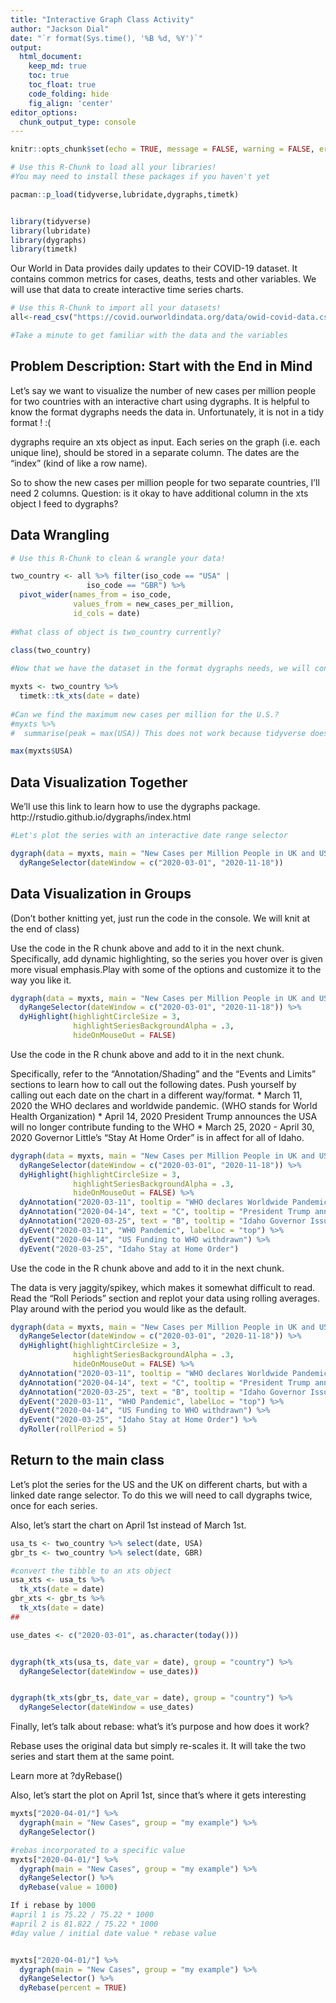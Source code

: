 ```yaml
---
title: "Interactive Graph Class Activity"
author: "Jackson Dial"
date: "`r format(Sys.time(), '%B %d, %Y')`"
output:
  html_document:  
    keep_md: true
    toc: true
    toc_float: true
    code_folding: hide
    fig_align: 'center'
editor_options: 
  chunk_output_type: console
---
```


```r
knitr::opts_chunk$set(echo = TRUE, message = FALSE, warning = FALSE, error = TRUE)
```

```r
# Use this R-Chunk to load all your libraries!
#You may need to install these packages if you haven't yet

pacman::p_load(tidyverse,lubridate,dygraphs,timetk)


library(tidyverse)
library(lubridate)
library(dygraphs)
library(timetk)
```

Our World in Data provides daily updates to their COVID-19 dataset. It contains common metrics for cases, deaths, tests and other variables. We will use that data to create interactive time series charts.

```r
# Use this R-Chunk to import all your datasets!
all<-read_csv("https://covid.ourworldindata.org/data/owid-covid-data.csv")

#Take a minute to get familiar with the data and the variables
```

## Problem Description: Start with the End in Mind

Let's say we want to visualize the number of new cases per million people for two countries with an interactive chart using dygraphs. It is helpful to know the format dygraphs needs the data in. Unfortunately, it is not in a tidy format ! :(

dygraphs require an xts object as input. Each series on the graph (i.e. each unique line), should be stored in a separate column. The dates are the "index" (kind of like a row name). 

So to show the new cases per million people for two separate countries, I'll need 2 columns. 
Question: is it okay to have additional column in the xts object I feed to dygraphs?

## Data Wrangling

```r
# Use this R-Chunk to clean & wrangle your data!

two_country <- all %>% filter(iso_code == "USA" |
                 iso_code == "GBR") %>% 
  pivot_wider(names_from = iso_code, 
              values_from = new_cases_per_million,
              id_cols = date)
  
#What class of object is two_country currently?

class(two_country)  
  
#Now that we have the dataset in the format dygraphs needs, we will convert it to an xts time series object

myxts <- two_country %>% 
  timetk::tk_xts(date = date)
  
#Can we find the maximum new cases per million for the U.S.?
#myxts %>% 
#  summarise(peak = max(USA)) This does not work because tidyverse doesn't work with xts

max(myxts$USA)

```

## Data Visualization Together

We'll use this link to learn how to use the dygraphs package.
http://rstudio.github.io/dygraphs/index.html

```r
#Let's plot the series with an interactive date range selector

dygraph(data = myxts, main = "New Cases per Million People in UK and USA") %>% 
  dyRangeSelector(dateWindow = c("2020-03-01", "2020-11-18"))


```

## Data Visualization in Groups

(Don't bother knitting yet, just run the code in the console. We will knit at the end of class)

Use the code in the R chunk above and add to it in the next chunk. Specifically, add dynamic highlighting, so the series you hover over is given more visual emphasis.Play with some of the options and customize it to the way you like it.

```r
dygraph(data = myxts, main = "New Cases per Million People in UK and USA") %>% 
  dyRangeSelector(dateWindow = c("2020-03-01", "2020-11-18")) %>% 
  dyHighlight(highlightCircleSize = 3,
              highlightSeriesBackgroundAlpha = .3,
              hideOnMouseOut = FALSE)

```

Use the code in the R chunk above and add to it in the next chunk. 

Specifically, refer to the "Annotation/Shading" and the "Events and Limits" sections to learn how to call out the following dates. Push yourself by calling out each date on the chart in a different way/format.
* March 11, 2020 the WHO declares and worldwide pandemic. (WHO stands for World Health Organization)
* April 14, 2020 President Trump announces the USA will no longer contribute funding to the WHO
* March 25, 2020 - April 30, 2020 Governor Little's "Stay At Home Order" is in affect for all of Idaho.

  
```r
dygraph(data = myxts, main = "New Cases per Million People in UK and USA") %>% 
  dyRangeSelector(dateWindow = c("2020-03-01", "2020-11-18")) %>% 
  dyHighlight(highlightCircleSize = 3,
              highlightSeriesBackgroundAlpha = .3,
              hideOnMouseOut = FALSE) %>% 
  dyAnnotation("2020-03-11", tooltip = "WHO declares Worldwide Pandemic", text = "A") %>% 
  dyAnnotation("2020-04-14", text = "C", tooltip = "President Trump announces the US will no longer provide funding to the WHO") %>% 
  dyAnnotation("2020-03-25", text = "B", tooltip = "Idaho Governor Issues 'Stay at Home Order'") %>% 
  dyEvent("2020-03-11", "WHO Pandemic", labelLoc = "top") %>% 
  dyEvent("2020-04-14", "US Funding to WHO withdrawn") %>% 
  dyEvent("2020-03-25", "Idaho Stay at Home Order")
```

Use the code in the R chunk above and add to it in the next chunk. 

The data is very jaggity/spikey, which makes it somewhat difficult to read. Read the "Roll Periods" section and replot your data using rolling averages. Play around with the period you would like as the default.

```r
dygraph(data = myxts, main = "New Cases per Million People in UK and USA") %>% 
  dyRangeSelector(dateWindow = c("2020-03-01", "2020-11-18")) %>% 
  dyHighlight(highlightCircleSize = 3,
              highlightSeriesBackgroundAlpha = .3,
              hideOnMouseOut = FALSE) %>% 
  dyAnnotation("2020-03-11", tooltip = "WHO declares Worldwide Pandemic", text = "A") %>% 
  dyAnnotation("2020-04-14", text = "C", tooltip = "President Trump announces the US will no longer provide funding to the WHO") %>% 
  dyAnnotation("2020-03-25", text = "B", tooltip = "Idaho Governor Issues 'Stay at Home Order'") %>% 
  dyEvent("2020-03-11", "WHO Pandemic", labelLoc = "top") %>% 
  dyEvent("2020-04-14", "US Funding to WHO withdrawn") %>% 
  dyEvent("2020-03-25", "Idaho Stay at Home Order") %>% 
  dyRoller(rollPeriod = 5)

```

## Return to the main class

Let's plot the series for the US and the UK on different charts, but with a linked date range selector. To do this we will need to call dygraphs twice, once for each series.

Also, let's start the chart on April 1st instead of March 1st.

```r
usa_ts <- two_country %>% select(date, USA)
gbr_ts <- two_country %>% select(date, GBR)

#convert the tibble to an xts object
usa_xts <- usa_ts %>% 
  tk_xts(date = date)
gbr_xts <- gbr_ts %>% 
  tk_xts(date = date)
##

use_dates <- c("2020-03-01", as.character(today()))


dygraph(tk_xts(usa_ts, date_var = date), group = "country") %>% 
  dyRangeSelector(dateWindow = use_dates))


dygraph(tk_xts(gbr_ts, date_var = date), group = "country") %>% 
  dyRangeSelector(dateWindow = use_dates)
```

<!-- Note: you won't notice the linking by just running the above chunk in the console, we will have to knit it to test it out. -->

Finally, let's talk about rebase: what's it's purpose and how does it work?

Rebase uses the original data but simply re-scales it. It will take the two series and start them at the same point.

Learn more at ?dyRebase()

Also, let's start the plot on April 1st, since that's where it gets interesting

```r
myxts["2020-04-01/"] %>% 
  dygraph(main = "New Cases", group = "my example") %>% 
  dyRangeSelector()

#rebas incorporated to a specific value
myxts["2020-04-01/"] %>% 
  dygraph(main = "New Cases", group = "my example") %>% 
  dyRangeSelector() %>% 
  dyRebase(value = 1000)

If i rebase by 1000
#april 1 is 75.22 / 75.22 * 1000
#april 2 is 81.822 / 75.22 * 1000
#day value / initial date value * rebase value


myxts["2020-04-01/"] %>% 
  dygraph(main = "New Cases", group = "my example") %>% 
  dyRangeSelector() %>% 
  dyRebase(percent = TRUE)
```
